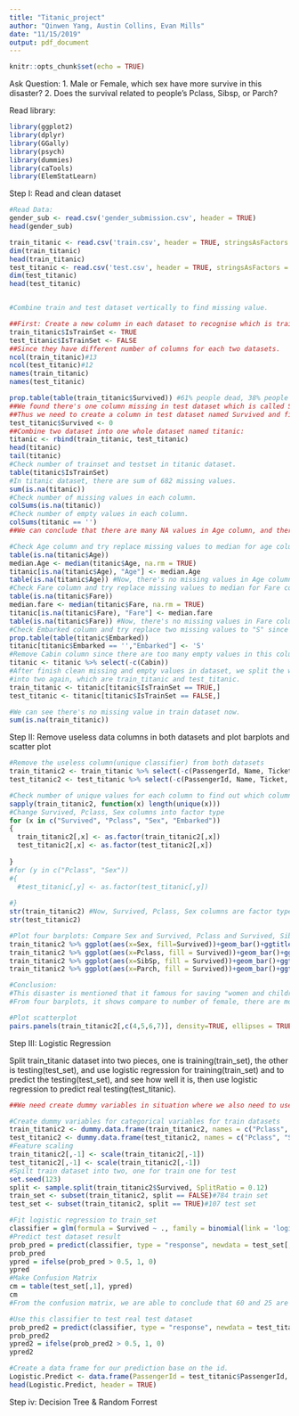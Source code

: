 ```yaml
---
title: "Titanic_project"
author: "Qinwen Yang, Austin Collins, Evan Mills"
date: "11/15/2019"
output: pdf_document
---
```


```r
knitr::opts_chunk$set(echo = TRUE)
```

Ask Question:
1. Male or Female, which sex have more survive in this disaster?
2. Does the survival related to people's Pclass, Sibsp, or Parch?

Read library:
```r
library(ggplot2)
library(dplyr)
library(GGally)
library(psych)
library(dummies)
library(caTools)
library(ElemStatLearn)

```

Step I: Read and clean dataset
```r
#Read Data:
gender_sub <- read.csv('gender_submission.csv', header = TRUE)
head(gender_sub)

train_titanic <- read.csv('train.csv', header = TRUE, stringsAsFactors = FALSE)
dim(train_titanic)
head(train_titanic)
test_titanic <- read.csv('test.csv', header = TRUE, stringsAsFactors = FALSE)
dim(test_titanic)
head(test_titanic)


#Combine train and test dataset vertically to find missing value.

##First: Create a new column in each dataset to recognise which is trainset, which testset, TRUE means trainset, False means testset.
train_titanic$IsTrainSet <- TRUE
test_titanic$IsTrainSet <- FALSE
##Since they have different number of columns for each two datasets.
ncol(train_titanic)#13
ncol(test_titanic)#12
names(train_titanic)
names(test_titanic)

prop.table(table(train_titanic$Survived)) #61% people dead, 38% people survive
##We found there's one column missing in test dataset which is called Survived. 
##Thus we need to create a column in test dataset named Survived and filled with 0, 0 means we assume all people dead at the beginning, since it shown above that the probability of dead is higher than alive.
test_titanic$Survived <- 0
##Combine two dataset into one whole dataset named titanic:
titanic <- rbind(train_titanic, test_titanic)
head(titanic)
tail(titanic)
#Check number of trainset and testset in titanic dataset.
table(titanic$IsTrainSet)
#In titanic dataset, there are sum of 682 missing values.
sum(is.na(titanic))
#Check number of missing values in each column.
colSums(is.na(titanic))
#Check number of empty values in each column.
colSums(titanic == '')
##We can conclude that there are many NA values in Age column, and there are many empty values in Cabin column. 

#Check Age column and try replace missing values to median for age column
table(is.na(titanic$Age))
median.Age <- median(titanic$Age, na.rm = TRUE)
titanic[is.na(titanic$Age), "Age"] <- median.Age
table(is.na(titanic$Age)) #Now, there's no missing values in Age column
#Check Fare column and try replace missing values to median for Fare column
table(is.na(titanic$Fare))
median.fare <- median(titanic$Fare, na.rm = TRUE)
titanic[is.na(titanic$Fare), "Fare"] <- median.fare
table(is.na(titanic$Fare)) #Now, there's no missing values in Fare column
#Check Embarked column and try replace two missing values to "S" since most values in Embarked is "S"
prop.table(table(titanic$Embarked))
titanic[titanic$Embarked == '',"Embarked"] <- 'S'
#Remove Cabin column since there are too many empty values in this column, thus we can't get any info from this column.
titanic <- titanic %>% select(-c(Cabin))
#After finish clean missing and empty values in dataset, we split the whole titanic dataset
#into two again, which are train_titanic and test_titanic.
train_titanic <- titanic[titanic$IsTrainSet == TRUE,]
test_titanic <- titanic[titanic$IsTrainSet == FALSE,]

#We can see there's no missing value in train dataset now.
sum(is.na(train_titanic))

```

Step II: Remove useless data columns in both datasets and plot barplots and scatter plot
```r
#Remove the useless column(unique classifier) from both datasets
train_titanic2 <- train_titanic %>% select(-c(PassengerId, Name, Ticket, IsTrainSet))
test_titanic2 <- test_titanic %>% select(-c(PassengerId, Name, Ticket, IsTrainSet))

#Check number of unique values for each column to find out which columns are able to convert to factor type
sapply(train_titanic2, function(x) length(unique(x)))
#Change Survived, Pclass, Sex columns into factor type
for (x in c("Survived", "Pclass", "Sex", "Embarked")) 
{   
  train_titanic2[,x] <- as.factor(train_titanic2[,x]) 
  test_titanic2[,x] <- as.factor(test_titanic2[,x]) 
  
}
#for (y in c("Pclass", "Sex"))
#{
  #test_titanic[,y] <- as.factor(test_titanic[,y]) 
  
#}
str(train_titanic2) #Now, Survived, Pclass, Sex columns are factor type.
str(test_titanic2)

#Plot four barplots: Compare Sex and Survived, Pclass and Survived, SibSp and Survived, Parch and Survived.
train_titanic2 %>% ggplot(aes(x=Sex, fill=Survived))+geom_bar()+ggtitle("Survival distribution base on Sex")
train_titanic2 %>% ggplot(aes(x=Pclass, fill = Survived))+geom_bar()+ggtitle("Survival distribution base on Pclass")
train_titanic2 %>% ggplot(aes(x=SibSp, fill = Survived))+geom_bar()+ggtitle("Survival distribution base on SibSp")
train_titanic2 %>% ggplot(aes(x=Parch, fill = Survived))+geom_bar()+ggtitle("Survival distribution base on Parch")

#Conclusion: 
#This disaster is mentioned that it famous for saving "women and children first".
#From four barplots, it shows compare to number of female, there are more male aboard to the titanic; however, most male are dead and most female are survived in this disaster. Upper level(represent Pclass = 1) have more survival. People in the titanic have more chances to survive if they are no or less siblings, parents or children aboard the titanic. 

#Plot scatterplot
pairs.panels(train_titanic2[,c(4,5,6,7)], density=TRUE, ellipses = TRUE)
```

Step III: Logistic Regression

Split train_titanic dataset into two pieces, one is training(train_set), the other is testing(test_set), and use logistic regression for training(train_set) and to predict the testing(test_set), and see how well it is, then use logistic regression to predict real testing(test_titanic).

```r
##We need create dummy variables in situation where we also need to use categorical(factor) variables in analytical methods that require numbers like logistic regression, KNN.

#Create dummy variables for categorical variables for train datasets
train_titanic2 <- dummy.data.frame(train_titanic2, names = c("Pclass", "Sex", "Embarked"), sep = "_")
test_titanic2 <- dummy.data.frame(test_titanic2, names = c("Pclass", "Sex", "Embarked"), sep = "_")
#Feature scaling
train_titanic2[,-1] <- scale(train_titanic2[,-1])
test_titanic2[,-1] <- scale(train_titanic2[,-1])
#Spilt train dataset into two, one for train one for test
set.seed(123)
split <- sample.split(train_titanic2$Survived, SplitRatio = 0.12)
train_set <- subset(train_titanic2, split == FALSE)#784 train set
test_set <- subset(train_titanic2, split == TRUE)#107 test set

#Fit logistic regression to train_set
classifier = glm(formula = Survived ~ ., family = binomial(link = 'logit'), data = train_set )
#Predict test dataset result
prob_pred = predict(classifier, type = "response", newdata = test_set[,-1])
prob_pred
ypred = ifelse(prob_pred > 0.5, 1, 0)
ypred
#Make Confusion Matrix
cm = table(test_set[,1], ypred)
cm
#From the confusion matrix, we are able to conclude that 60 and 25 are the correct prediction, and 8 and 15 are incorrect prediction. The classifier made 60+25 = 85 correct predictions and 16+6=22 incorrect predictions.

#Use this classifier to test real test dataset
prob_pred2 = predict(classifier, type = "response", newdata = test_titanic2[,-1])
prob_pred2
ypred2 = ifelse(prob_pred2 > 0.5, 1, 0)
ypred2

#Create a data frame for our prediction base on the id.
Logistic.Predict <- data.frame(PassengerId = test_titanic$PassengerId, Survived = ypred2)
head(Logistic.Predict, header = TRUE)
```

Step iv: Decision Tree & Random Forrest